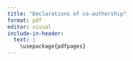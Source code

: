 ```yaml
---
title: "Declarations of co-authorship"
format: pdf
editor: visual
include-in-header:
  text: |
    \usepackage{pdfpages}
---
```


\includepdf[pages=-]{/home/esbenlykke/projects/thesis/misc_docs/declarations_of_co-authorship/co-authorship_manus1_JSP_NCM_AG_JCB.pdf}

\includepdf[pages=-]{/home/esbenlykke/projects/thesis/misc_docs/declarations_of_co-authorship/co-authorship_manus2_AG_NHP_KTL_JCB_MR.pdf}

\includepdf[pages=-]{/home/esbenlykke/projects/thesis/misc_docs/declarations_of_co-authorship/co-authorship_manus3_JSP_SOS_AG_SRM_plk_JCB.pdf}
